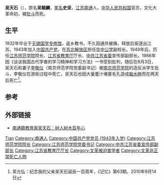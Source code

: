{{Otheruses|other=名为吴毓麟的其他人物|吴毓麟}}

'''吴天石'''（{{bd|1910年|1月29日|1966年|8月5日}}），原名'''吴毓麟'''，[[笔名|笔名]]'''史坚'''，[[江苏|江苏]][[南通|南通]]人，[[中华人民共和国|中华人民共和国]]官员，文化大革命初，被[[批斗|批斗]]而死。

== 生平 ==
1932年毕业于[[无锡国学专修馆|无锡国学专修馆]]，返乡教书，不久因通共被捕，释放后驱逐出江苏。1943年加入[[中国共产党|中国共产党]]，在[[苏北解放区|苏北解放区]]担任[[华中公学|华中公学]]副校长。1949年后，历任[[江苏师范学院|江苏师范学院]]院长、[[江苏省教育厅|江苏省教育厅]]厅长、[[中共江苏省委|中共江苏省委]]宣传部副部长。1966年因《谈谈我国古代学者的学习精神和学习方法》一书受到批判，随后在8月3日，吴天石和妻子[[李敬仪|李敬仪]]（南京师范学院党委副书记）被[[南京师范学院|南京师范学院]]的造反派学生批斗，李敬仪在游街过程中死亡，吴天石也因大量墨汁堵塞毛孔造成[[脑水肿|脑水肿]]而在两天后死亡<ref>吴允弘：纪念我的父亲吴天石诞辰一百周年，《记忆》第63期，2010年9月14日</ref>。

==参考==
{{Reflist}}

== 外部链接 ==
* [https://web.archive.org/web/20150419204402/http://j.news.163.com/docs/10/2014082711/A4LFOFR89001OFR9.html 南通籍教育家吴天石：树人树木百年心]

{{Authority control}}

{{DEFAULTSORT:Wu吴}}
[[Category:吳姓|Tian]]
[[Category:南通人|Category:南通人]]
[[Category:中国共产党党员_(1943年入党)|Category:中国共产党党员 (1943年入党)]]
[[Category:江苏师范学院院长|Category:江苏师范学院院长]]
[[Category:江苏师范学院党委书记|Category:江苏师范学院党委书记]]
[[Category:中共江苏省委宣传部副部长|Category:中共江苏省委宣传部副部长]]
[[Category:江苏省教育厅厅长|Category:江苏省教育厅厅长]]
[[Category:文革被迫害学者|Category:文革被迫害学者]]
[[Category:文革非正常死亡人物|Category:文革非正常死亡人物]]